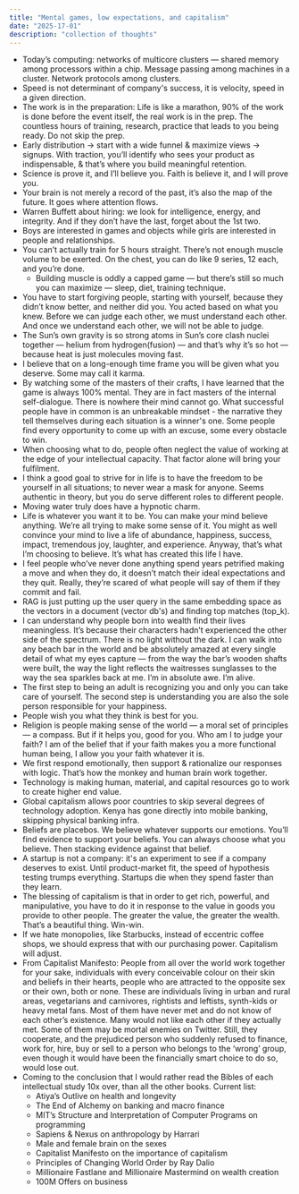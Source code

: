 ```yaml
---
title: "Mental games, low expectations, and capitalism"
date: "2025-17-01"
description: "collection of thoughts"
---
```


- Today’s computing: networks of multicore clusters — shared memory among processors within a chip. Message passing among machines in a cluster. Network protocols among clusters.
- Speed is not determinant of company's success, it is velocity, speed in a given direction.
- The work is in the preparation: Life is like a marathon, 90% of the work is done before the event itself, the real work is in the prep. The countless hours of training, research, practice that leads to you being ready. Do not skip the prep.
- Early distribution → start with a wide funnel & maximize views -> signups. With traction, you’ll identify who sees your product as indispensable, & that’s where you build meaningful retention.
- Science is prove it, and I’ll believe you. Faith is believe it, and I will prove you.
- Your brain is not merely a record of the past, it’s also the map of the future. It goes where attention flows.
- Warren Buffett about hiring: we look for intelligence, energy, and integrity. And if they don’t have the last, forget about the 1st two.
- Boys are interested in games and objects while girls are interested in people and relationships.
- You can’t actually train for 5 hours straight. There’s not enough muscle volume to be exerted. On the chest, you can do like 9 series, 12 each, and you’re done.
    - Building muscle is oddly a capped game — but there’s still so much you can maximize — sleep, diet, training technique.
- You have to start forgiving people, starting with yourself, because they didn’t know better, and neither did you. You acted based on what you knew. Before we can judge each other, we must understand each other. And once we understand each other, we will not be able to judge.
- The Sun’s own gravity is so strong atoms in Sun’s core clash nuclei together — helium from hydrogen(fusion) — and that’s why it’s so hot — because heat is just molecules moving fast.
- I believe that on a long-enough time frame you will be given what you deserve. Some may call it karma.
- By watching some of the masters of their crafts, I have learned that the game is always 100% mental. They are in fact masters of the internal self-dialogue. There is nowhere their mind cannot go. What successful people have in common is an unbreakable mindset - the narrative they tell themselves during each situation is a winner's one. Some people find every opportunity to come up with an excuse, some every obstacle to win.
- When choosing what to do, people often neglect the value of working at the edge of your intellectual capacity. That factor alone will bring your fulfilment.
- I think a good goal to strive for in life is to have the freedom to be yourself in all situations; to never wear a mask for anyone. Seems authentic in theory, but you do serve different roles to different people.
- Moving water truly does have a hypnotic charm.
- Life is whatever you want it to be. You can make your mind believe anything. We’re all trying to make some sense of it. You might as well convince your mind to live a life of abundance, happiness, success, impact, tremendous joy, laughter, and experience. Anyway, that’s what I’m choosing to believe. It’s what has created this life I have.
- I feel people who’ve never done anything spend years petrified making a move and when they do, it doesn’t match their ideal expectations and they quit. Really, they’re scared of what people will say of them if they commit and fail.
- RAG is just putting up the user query in the same embedding space as the vectors in a document (vector db's) and finding top matches (top_k).
- I can understand why people born into wealth find their lives meaningless. It’s because their characters hadn’t experienced the other side of the spectrum. There is no light without the dark. I can walk into any beach bar in the world and be absolutely amazed at every single detail of what my eyes capture — from the way the bar’s wooden shafts were built, the way the light reflects the waitresses sunglasses to the way the sea sparkles back at me. I’m in absolute awe. I’m alive.
- The first step to being an adult is recognizing you and only you can take care of yourself. The second step is understanding you are also the sole person responsible for your happiness.
- People wish you what they think is best for you.
- Religion is people making sense of the world — a moral set of principles — a compass. But if it helps you, good for you. Who am I to judge your faith? I am of the belief that if your faith makes you a more functional human being, I allow you your faith whatever it is.
- We first respond emotionally, then support & rationalize our responses with logic. That’s how the monkey and human brain work together.
- Technology is making human, material, and capital resources go to work to create higher end value.
- Global capitalism allows poor countries to skip several degrees of technology adoption. Kenya has gone directly into mobile banking, skipping physical banking infra.
- Beliefs are placebos. We believe whatever supports our emotions.  You’ll find evidence to support your beliefs. You can always choose what you believe. Then stacking evidence against that belief.
- A startup is not a company: it's an experiment to see if a company deserves to exist. Until product-market fit, the speed of hypothesis testing trumps everything. Startups die when they spend faster than they learn.
- The blessing of capitalism is that in order to get rich, powerful, and manipulative, you have to do it in response to the value in goods you provide to other people. The greater the value, the greater the wealth. That’s a beautiful thing. Win-win.
- If we hate monopolies, like Starbucks, instead of eccentric coffee shops, we should express that with our purchasing power. Capitalism will adjust.
- From Capitalist Manifesto: People from all over the world work together for your sake, individuals with every conceivable colour on their skin and beliefs in their hearts, people who are attracted to the opposite sex or their own, both or none. These are individuals living in urban and rural areas, vegetarians and carnivores, rightists and leftists, synth-kids or heavy metal fans. Most of them have never met and do not know of each other’s existence. Many would not like each other if they actually met. Some of them may be mortal enemies on Twitter. Still, they cooperate, and the prejudiced person who suddenly refused to finance, work for, hire, buy or sell to a person who belongs to the ‘wrong’ group, even though it would have been the financially smart choice to do so, would lose out.
- Coming to the conclusion that I would rather read the Bibles of each intellectual study 10x over, than all the other books. Current list:
    - Atiya’s Outlive on health and longevity
    - The End of Alchemy on banking and macro finance
    - MIT’s Structure and Interpretation of Computer Programs on programming
    - Sapiens & Nexus on anthropology by Harrari
    - Male and female brain on the sexes
    - Capitalist Manifesto on the importance of capitalism
    - Principles of Changing World Order by Ray Dalio
    - Millionaire Fastlane and Millionaire Mastermind on wealth creation
    - 100M Offers on business
